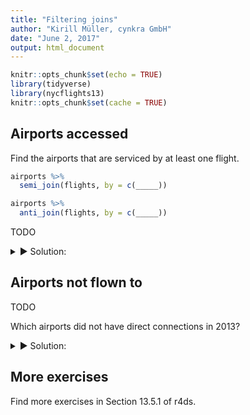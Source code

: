 ```yaml
---
title: "Filtering joins"
author: "Kirill Müller, cynkra GmbH"
date: "June 2, 2017"
output: html_document
---
```


```r
knitr::opts_chunk$set(echo = TRUE)
library(tidyverse)
library(nycflights13)
knitr::opts_chunk$set(cache = TRUE)
```

## Airports accessed

Find the airports that are serviced by at least one flight.

```r
airports %>%
  semi_join(flights, by = c(_____))

airports %>%
  anti_join(flights, by = c(_____))
```

TODO

<details>
<summary>&#x25BA; Solution:</summary>
```r
airports %>%
  semi_join(flights, by = c("faa" = "dest"))
```
</details>

## Airports not flown to

TODO

Which airports did not have direct connections in 2013?

<details>
<summary>&#x25BA; Solution:</summary>
```r
airports %>%
  anti_join(flights, by = c("faa" = "dest"))
```
</details>

## More exercises

Find more exercises in Section 13.5.1 of r4ds.
